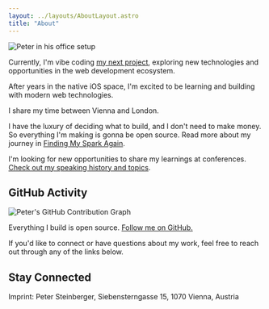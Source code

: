 ```yaml
---
layout: ../layouts/AboutLayout.astro
title: "About"
---
```



<div class="flex flex-col md:flex-row gap-8 items-start">
  <div class="w-full md:w-auto md:flex-shrink-0 md:max-w-[281px]">
    <img src="/peter-office.jpg" alt="Peter in his office setup" class="w-full h-auto rounded-lg" />
  </div>
  <div class="flex-1 min-w-0">
    <p>Currently, I'm vibe coding <a href="https://codelooper.app">my next project</a>, exploring new technologies and opportunities in the web development ecosystem.</p>
    <p>After years in the native iOS space, I'm excited to be learning and building with modern web technologies.</p>
    <p>I share my time between Vienna and London.</p>
  </div>
</div>

I have the luxury of deciding what to build, and I don't need to make money. So everything I'm making is gonna be open source. Read more about my journey in [Finding My Spark Again](/posts/2025/finding-my-spark-again/).

I'm looking for new opportunities to share my learnings at conferences. [Check out my speaking history and topics](https://github.com/steipete/speaking).

## GitHub Activity

<div class="bg-secondary p-0 rounded-lg">
  <img 
    src="https://ghchart.rshah.org/steipete" 
    alt="Peter's GitHub Contribution Graph" 
    class="w-full"
    style="max-width: 100%; height: auto;"
    loading="lazy"
  />
</div>

Everything I build is open source. [Follow me on GitHub.](https://github.com/steipete/)

If you'd like to connect or have questions about my work, feel free to reach out through any of the links below.

## Stay Connected

<div class="not-prose">
  <NewsletterForm />
</div>

<p class="text-sm text-gray-100 dark:text-gray-100 mt-8">Imprint: Peter Steinberger, Siebensterngasse 15, 1070 Vienna, Austria</p>
